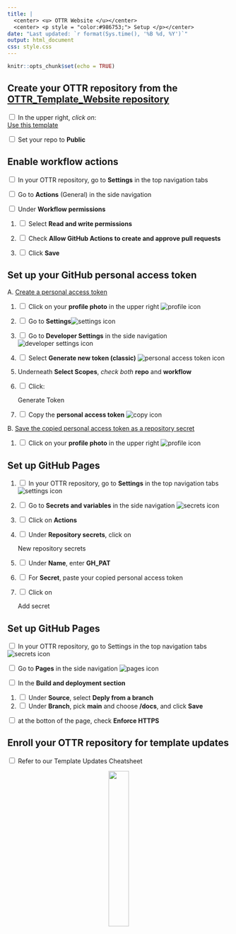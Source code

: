 ```yaml
---
title: |
  <center> <u> OTTR Website </u></center>
  <center> <p style = "color:#986753;"> Setup </p></center>
date: "Last updated: `r format(Sys.time(), '%B %d, %Y')`"
output: html_document
css: style.css
---
```


```r
knitr::opts_chunk$set(echo = TRUE)
```


## Create your OTTR repository from the [OTTR_Template_Website repository](OTTR_Template_Website repository)

<input type="checkbox">  In the upper right, _click on_: <div class = "github_button"><a href="http://stackoverflow.com"> Use this template</a></div>

<input type="checkbox">  Set your repo to **Public**

## Enable workflow actions

<input type="checkbox">  In your OTTR repository, go to **Settings** in the top navigation tabs

<input type="checkbox">  Go to **Actions** (General) in the side navigation

<input type="checkbox">   Under **Workflow permissions**

1. <input type="checkbox"> Select **Read and write permissions**

2. <input type="checkbox">  Check **Allow GitHub Actions to create and approve pull requests**

3. <input type="checkbox">  Click **Save**

## Set up your GitHub personal access token

A. [Create a personal access token](https://docs.github.com/en/authentication/keeping-your-account-and-data-secure/managing-your-personal-access-tokens)

1. <input type="checkbox"> Click on your **profile photo** in the upper right <img src="resources/icons/profile_photo.png" alt="profile icon" class = icon>

2. <input type="checkbox"> Go to **Settings**<img src="resources/icons/settings_gear.png" alt="settings icon" class = icon>

3. <input type="checkbox"> Go to **Developer Settings** in the side navigation <img src="resources/icons/developer_settings.png" alt="developer settings icon" class = icon>

4. <input type="checkbox"> Select **Generate new token (classic)** <img src="resources/icons/personal_access_tokens.png" alt="personal access token icon" class = icon>

5. Underneath **Select Scopes**, *check both* **repo** and **workflow** 

6. <input type="checkbox"> Click: <div class = "github_button"> Generate Token</div>

7. <input type="checkbox"> Copy the **personal access token** <img src="resources/icons/copy.png" alt="copy icon" class = icon>

B. [Save the copied personal access token as a repository secret](https://docs.github.com/en/codespaces/managing-codespaces-for-your-organization/managing-development-environment-secrets-for-your-repository-or-organization#adding-secrets-for-a-repository)

1. <input type="checkbox"> Click on your **profile photo** in the upper right <img src="resources/icons/profile_photo.png" alt="profile icon" class = icon>

## Set up GitHub Pages

1. <input type="checkbox"> In your OTTR repository, go to **Settings** in the top navigation tabs <img src="resources/icons/settings_gear.png" alt="settings icon" class = icon>

2. <input type="checkbox"> Go to **Secrets and variables** in the side navigation <img src="resources/icons/secrets_and_variables.png" alt="secrets icon" class = icon> 

3. <input type="checkbox"> Click on **Actions**

4. <input type="checkbox"> Under **Repository secrets**,  click on <div class = "github_button"> New repository secrets </div>

5. <input type="checkbox"> Under **Name**, enter **GH_PAT**

6. <input type="checkbox"> For **Secret**, paste your copied personal access token

7. <input type="checkbox"> Click on <div class = "github_button"> Add secret </div>

## Set up GitHub Pages

<input type="checkbox"> In your OTTR repository, go to Settings in the top navigation tabs <img src="resources/icons/settings_gear.png" alt="secrets icon" class = icon>

<input type="checkbox"> Go to **Pages** in the side navigation <img src="resources/icons/pages.png"  alt="pages icon" class = icon>

<input type="checkbox"> In the **Build and deployment section** 

  1. <input type="checkbox"> Under **Source**, select **Deply from a branch**
  2. <input type="checkbox"> Under **Branch**, pick **main** and choose **/docs**, and click **Save** 
  
<input type="checkbox"> at the botton of the page, check **Enforce HTTPS**
 
 
## Enroll your OTTR repository for template updates

<input type="checkbox"> Refer to our Template Updates Cheatsheet


<center>
<a href="https://ottrproject.org">
  <img src="resources/images/basic_otter_water.png" width = 30%>
</a>
</center>

